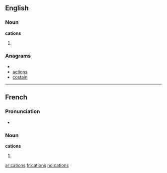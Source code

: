 {{also|catións}}
==English==

===Noun===
'''cations'''

# {{plural of|cation}}

===Anagrams===
* {{alphagram|acinost}}
* [[actions#English|actions]]
* [[costain#English|costain]]

----

==French==

===Pronunciation===
* {{IPA|/katjɔ̃/|lang=fr}}

===Noun===
'''cations''' {{m|p}}

# {{plural of|cation|lang=fr}}

[[ar:cations]]
[[fr:cations]]
[[no:cations]]